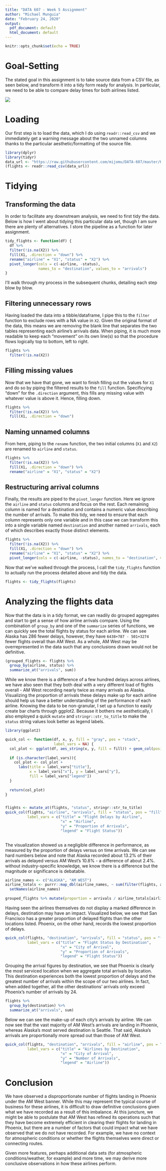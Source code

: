 ---
title: "DATA 607 - Week 5 Assignment"
author: "Michael Munguia"
date: "February 24, 2020"
output:
  pdf_document: default
  html_document: default
---

```{r setup, include=FALSE}
knitr::opts_chunk$set(echo = TRUE)
```

# Goal-Setting
The stated goal in this assignment is to take source data from a CSV file, as seen below, and transform it into a tidy form ready for analysis. In particular, we need to be able to compare delay times for both airlines listed.

![](source_pic.PNG)


# Loading
Our first step is to load the data, which I do using `readr::read_csv` and we immediately get a warning message about the two unnamed columns thanks to the particular aesthetic/formatting of the source file. 

```{r, eval=TRUE, message=FALSE}
library(dplyr)
library(tidyr)
data_url <- "https://raw.githubusercontent.com/mijomu/DATA-607/master/HW5/data.csv"
(flights <- readr::read_csv(data_url))
```

# Tidying

## Transforming the data
In order to facilitate any downstream analysis, we need to first tidy the data. Below is how I went about tidying this particular data set, though I am sure there are plenty of alternatives. I store the pipeline as a function for later assignment.

```{r, eval=TRUE}
tidy_flights <- function(df) {
  df %>% 
  filter(!is.na(X2)) %>% 
  fill(X1, .direction = "down") %>% 
  rename("airline" = "X1", "status" = "X2") %>% 
  pivot_longer(cols = c(-airline, -status),
               names_to = "destination", values_to = "arrivals")
}

```

I'll walk through my process in the subsequent chunks, detailing each step blow by blow.

## Filtering unnecessary rows

Having loaded the data into a tibble/dataframe, I pipe this to the `filter` function to exclude rows with a NA value in `X2`. Given the original format of the data, this means we are removing the blank line that separates the two tables representing each airline's arrivals data. When piping, it is much more readable to keep each "movement" on its own line(s) so that the procedure flows logically top to bottom, left to right.

```{r, eval=TRUE}
flights %>% 
  filter(!is.na(X2))
```

## Filling missing values

Now that we have that gone, we want to finish filling out the values for `X1` and do so by piping the filtered results to the `fill` function. Specificying "down" for the `.direction` argument, this fills any missing value with whatever value is above it. Hence, filling down.

```{r, eval=TRUE}
flights %>% 
  filter(!is.na(X2)) %>% 
  fill(X1, .direction = "down")
```

## Naming unnamed columns

From here, piping to the `rename` function, the two initial columns (`X1` and `X2`) are renamed to `airline` and `status`.

```{r, eval=TRUE}
flights %>% 
  filter(!is.na(X2)) %>% 
  fill(X1, .direction = "down") %>% 
  rename("airline" = "X1", "status" = "X2")
```

## Restructuring arrival columns

Finally, the results are piped to the `pivot_longer` function. Here we ignore the `airline` and `status` columns and focus on the rest. Each
remaining column is named for a destination and contains a numeric value describing the number of arrivals. To make this tidy, we need to ensure that
each column represents only one variable and in this case we can transform this into a single variable named `destination` and another named `arrivals`,
each of which describes exactly those distinct elements.

```{r, eval=TRUE}
flights %>% 
  filter(!is.na(X2)) %>% 
  fill(X1, .direction = "down") %>% 
  rename("airline" = "X1", "status" = "X2") %>% 
  pivot_longer(cols = c(-airline, -status), names_to = "destination", values_to = "arrivals")
```

Now that we've walked through the process, I call the `tidy_flights` function to actually run the process detailed above and tidy the data.

```{r, echo=FALSE, eval=TRUE}
flights <- tidy_flights(flights)
```

# Analyzing the flights data

Now that the data is in a tidy format, we can readily do grouped aggregates and start to get a sense of how airline arrivals compare. Using the combination of `group_by` and one of the `summarize` series of functions, we can quickly see the total flights by status for each airline. We can see Alaska has 286 fewer delays, however, they have `6438+787 - 501+3274` fewer flights overall than AM West. As a whole, AM West may be overrepresented in the data such that any conclusions drawn would not be definitive. 

```{r, eval=TRUE}
(grouped_flights <- flights %>%
  group_by(airline, status) %>% 
  summarize_at("arrivals", sum))
```

While we know there is a difference of a few hundred delays across airlines, we have also seen that they both deal with a very different load of flights overall - AM West recording nearly twice as many arrivals as Alaska. Visualizing the proportion of arrivals these delays make up for each airline should help us have a better understanding of the performance of each airline. Knowing the data to be non-granular, I set up a function to easily create bar charts through ggplot2. Because it bothers me aesthetically, I also employed a quick `mutate` and `stringr::str_to_title` to make the `status` string values look better as legend labels.

```{r, eval=TRUE}
library(ggplot2)

quick_col <- function(df, x, y, fill = "gray", pos = "stack",
                      label_vars = NA) {
  col_plot <- ggplot(df, aes_string(x, y, fill = fill)) + geom_col(position = pos)
  
  if (is.character(label_vars)){
    col_plot <- col_plot +
      labs(title = label_vars["title"],
           x = label_vars["x"], y = label_vars["y"],
           fill = label_vars["legend"])
  }
  
  return(col_plot)
}


flights <- mutate_at(flights, "status", stringr::str_to_title)
quick_col(flights, "airline", "arrivals", fill = "status", pos = "fill",
          label_vars = c("title" = "Flight Delays by Airline",
                         "x" = "Airline",
                         "y" = "Proportion of Arrivals",
                         "legend" = "Flight Status"))
  
```

The visualization showed us a negligible difference in performance, as measured by the proportion of delays versus on time arrivals. We can see hard numbers below and note that Alaska recorded about 13.2% of their arrivals as delayed versus AM West's 10.8% - a difference of about 2.4%. without industry-specific knowledge, we know there is a difference but the magnitude or significance is debatable.

```{r, eval=TRUE}
airline_names <- c("ALASKA", "AM WEST")
airline_totals <- purrr::map_dbl(airline_names, ~ sum(filter(flights, airline == .x)$arrivals)) %>%
  setNames(airline_names)
 
grouped_flights %>% mutate(proportion = arrivals / airline_totals[airline])
```

Having seen the airlines themselves do not display a marked difference in delays, destination may have an impact. Visualized below, we see that San Francisco has a greater proportion of delayed flights than the other locations listed. Phoenix, on the other hand, records the lowest proportion of delays.

```{r, eval=TRUE}
quick_col(flights, "destination", "arrivals", fill = "status", pos = "fill",
          label_vars = c("title" = "Flight Status by Destination",
                         "x" = "City of Arrival",
                         "y" = "Proportion of Arrivals",
                         "legend" = "Flight Status"))
```

Grouping the arrival figures by destination, we see that Phoenix is clearly the most serviced location when we aggregate total arrivals by location. This destination experiences both the lowest proportion of delays and the greatest number of arrivals within the scope of our two airlines. In fact, when added together, all the other destinations' arrivals only exceed Phoenix's number of arrivals by 24.

```{r, eval=TRUE}
flights %>%
  group_by(destination) %>%
  summarize_at("arrivals", sum)
```

Below we can see the make-up of each city's arrivals by airline. We can now see that the vast majority of AM West's arrivals are landing in Phoenix, whereas Alaska's most served destination is Seattle. That said, Alaska's arrivals are proportionally more spread out than those of AM West.

```{r, eval=TRUE}
quick_col(flights, "destination", "arrivals", fill = "airline", pos = "dodge",
          label_vars = c("title" = "Airlines by Destination",
                         "x" = "City of Arrival",
                         "y" = "Number of Arrivals",
                         "legend" = "Airline"))
```

# Conclusion

We have observed a disproportionate number of flights landing in Phoenix under the AM West banner. While this may represent the typical course of business for these airlines, it is difficult to draw definitive conclusions given what we have recorded as a result of this imbalance. At this juncture, we might be able to postulate that AM West has refined its operations such that they have become extremely efficient in clearing their flights for landing in Phoenix, but there are a number of factors that could impact what we have observed that we do not have recorded. For example, we have no context for atmospheric conditions or whether the flights themselves were direct or connecting routes.

Given more features, perhaps additional data sets (for atmospheric conditions/weather, for example) and more time, we may derive more conclusive observations in how these airlines perform.
